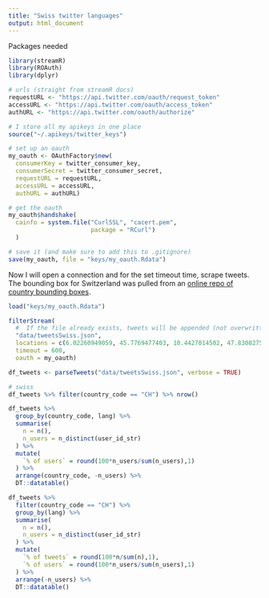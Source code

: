```yaml
---
title: "Swiss twitter languages"
output: html_document
---
```


Packages needed

```r
library(streamR)
library(ROAuth)
library(dplyr)
```

```r
# urls (straight from streamR docs)
requestURL <- "https://api.twitter.com/oauth/request_token"
accessURL <- "https://api.twitter.com/oauth/access_token"
authURL <- "https://api.twitter.com/oauth/authorize"

# I store all my apikeys in one place
source("~/.apikeys/twitter_keys")

# set up an oauth
my_oauth <- OAuthFactory$new(
  consumerKey = twitter_consumer_key, 
  consumerSecret = twitter_consumer_secret, 
  requestURL = requestURL, 
  accessURL = accessURL, 
  authURL = authURL)

# get the oauth
my_oauth$handshake(
  cainfo = system.file("CurlSSL", "cacert.pem", 
                       package = "RCurl")
  )

# save it (and make sure to add this to .gitignore)
save(my_oauth, file = "keys/my_oauth.Rdata")
```

Now I will open a connection and for the set timeout time, scrape tweets. The bounding box for Switzerland was pulled from an [online repo of country bounding boxes](https://gist.github.com/graydon/11198540).

```r
load("keys/my_oauth.Rdata")

filterStream(
  #  If the file already exists, tweets will be appended (not overwritten).
  "data/tweetsSwiss.json", 
  locations = c(6.02260949059, 45.7769477403, 10.4427014502, 47.8308275417), 
  timeout = 600, 
  oauth = my_oauth)

df_tweets <- parseTweets("data/tweetsSwiss.json", verbose = TRUE)

# swiss 
df_tweets %>% filter(country_code == "CH") %>% nrow()

df_tweets %>% 
  group_by(country_code, lang) %>%
  summarise(
    n = n(),
    n_users = n_distinct(user_id_str)
  ) %>%
  mutate(
    `% of users` = round(100*n_users/sum(n_users),1)
  ) %>%
  arrange(country_code, -n_users) %>%
  DT::datatable()

df_tweets %>% 
  filter(country_code == "CH") %>%
  group_by(lang) %>%
  summarise(
    n = n(),
    n_users = n_distinct(user_id_str)
  ) %>%
  mutate(
    `% of tweets` = round(100*n/sum(n),1),
    `% of users` = round(100*n_users/sum(n_users),1)
  ) %>%
  arrange(-n_users) %>%
  DT::datatable()
  
```

